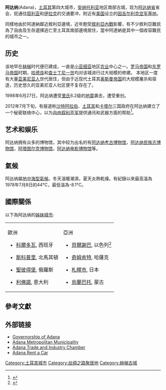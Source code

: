 {{Infobox Settlement <!--more fields are available for this Infobox--See Template:Infobox Settlement-->
|settlement_type = 城市
|coordinates_display = inline,title
|coordinates_region = TR
|subdivision_type = 國家
|subdivision_name       = {{TUR}}
|timezone=[[Eastern_European_Time|EET]]
|utc_offset=+2
|map_caption =Location of Adana within Turkey.
|timezone_DST=[[Eastern_European_Summer_Time|EEST]]
|utc_offset_DST=+3
|official_name = 阿達納
|image_skyline =  {{multiple image|total_width=290px|perrow=1/2/2/2|border=infobox
| image1                          = Sabancı Merkez Camii 3 (34360910156).jpg
| alt1                            = 
| image2                          = Adana, Reşatbey Mh., Seyhan-Adana, Turkey - panoramio (39).jpg
| alt2                            = 
| image3                          = Adana Roman Bridge (Taşköprü), Turkey (36694356272).jpg
| alt3                            = 
| image4                          = Varda Railway Viaduct, Karaisalı 01.JPG
| alt4                            = 
| image5                          = Büyük Saat (214879961).jpeg
| alt5                            = 
| image6                          = Adana Seyhan River.png
| alt6                            = 
}}
| image_caption                   = '''从顶部顺时针：''' [[萨班哲中央清真寺|萨班哲中央清真寺]]、[[阿达纳石桥|阿达纳石桥]]、[[阿达纳钟楼|阿达纳钟楼]]、鸟瞰阿达纳、[[瓦尔达高架桥|瓦尔达高架桥]]、默克斯公园 
|image_blank_emblem =
|blank_emblem_type = Coat of Arms of Adana Municipality
|subdivision_type1=地區
|subdivision_name1 = [[地中海地區|地中海地區]]
|subdivision_type2=[[土耳其行政区划|省份]]
|subdivision_name2 = [[阿达纳省|阿达纳省]]
|parts_type = Districts
|parts_style = para
|p1= Seyhan
|p2= Yüreğir
|p3= Çukurova
|p4= Sarıçam
|p5= Karaisalı
|established_title = 建立
|established_date = 公元前6000年
|established_title2 = 成立
|established_date2 = 1871年
|population_metro = 1,617,284 		
|population_as_of = 2011年
|population_footnotes =<ref name="Adana2011">{{cite web |url=http://rapor.tuik.gov.tr/reports/rwservlet?adnksdb2&ENVID=adnksdb2Env&report=wa_buyukbelediye.RDF&p_il1=1&p_kod=2&p_yil=2011&p_dil=1&desformat=html |title=存档副本 |accessdate=2012-04-20 |deadurl=yes |archiveurl=https://web.archive.org/web/20141129025534/http://rapor.tuik.gov.tr/reports/rwservlet?adnksdb2 |archivedate=2014-11-29 }} Address-based population survey 2011.</ref>
|population_density_km2 = 598.99
|area_total_km2 = 2700
|elevation_m = 23
|pushpin_map =Turkey
|pushpin_label_position = <!-- the position of the pushpin label: left, right, top, bottom, none -->
|pushpin_map_caption    =阿达纳於土耳其位置圖
|pushpin_mapsize        =
|latd = 37
|latm = 0
|longd = 35
|longm = 19.28
|latNS=N |longEW=E
|postal_code_type=[[郵遞區號|郵遞區號]]
|postal_code = 01xxx
|area_code = 0322
|blank_info = 01|blank_name=[[車牌號碼|車牌號碼]]|
|government_type        = [[Mayor-council_government|Mayor-council government]]
|governing_body         = Adana Metropolitan Municipality
|leader_name = Zihni Aldırmaz (acting)
|leader_party= 
|leader_title= 市長
|website = [http://www.adana.bel.tr/?dil=en  http://www.adana.bel.tr]
|leader_title1=
|leader_name1 =
|gwebsite =
}}
'''阿达纳'''(Adana)，[[土耳其|土耳其]]第四大城市，[[安纳托利亚|安纳托利亚]]地区南部古城，现为[[阿达纳省|阿达纳省]]省会，扼通往[[叙利亚|叙利亚]]和[[伊拉克|伊拉克]]的交通要冲，附近有[[美国|美国]]设立的[[因吉尔利克空军基地|因吉尔利克空军基地]]。

同樣地由於阿達納鄰近敘利亞邊境，近年飽受[[敘利亞內戰|敘利亞內戰]]影響，有不少敘利亞難民為了自由及生存選擇逃亡至土耳其南部邊境居住，當中阿達納是其中一個收容難民的城市之一。

==历史==
该地早在[[赫梯|赫梯]]时代便已建成，一直是[[小亚细亚|小亚细亚]]地区[[农业|农业]]中心之一。[[罗马帝国|罗马帝国]]和[[东罗马帝国|东罗马帝国]]时期，[[哈德良|哈德良]]和[[查士丁尼一世|查士丁尼一世]]均对该城进行过大规模的修建。
本地区一度有大量[[亚美尼亚人|亚美尼亚人]]世代居住，但由于近现代土耳其[[奥斯曼帝国|奥斯曼帝国]]的大规模屠杀和驱逐，历史悠久的亚美尼亚人社区便不复存在了。

1998年6月27日，阿达纳遭受[[里氏|里氏]]6.2级的[[地震|地震]]袭击，遭受重创。

2012年7月下旬，有报道称[[沙特阿拉伯|沙特阿拉伯]]、[[土耳其|土耳其]]和[[卡塔尔|卡塔尔]]三国政府在阿达纳建立了一个秘密联络中心，以为[[自由叙利亚军|自由叙利亚军]]提供通讯和武器方面的帮助<ref>{{cite web |url=http://cn.reuters.com/article/CNTopGenNews/idCNCNE86T02S20120730 |language= |title=沙特称叙利亚人应拥有“自卫”能力 |publisher=路透社中文网 |date=2012年7月30日 |accessdate= |archive-date=2014年9月3日 |archive-url=https://web.archive.org/web/20140903100129/http://cn.reuters.com/article/CNTopGenNews/idCNCNE86T02S20120730 |dead-url=no }}</ref>。

==艺术和娱乐==
阿达纳拥有众多的博物馆，其中较为出名的有[[阿达纳考古博物馆|阿达纳考古博物馆]]，[[阿达纳民族志博物馆|阿达纳民族志博物馆]]，[[阿塔图尔克博物馆_(阿达纳)|阿塔图尔克博物馆]]，[[阿达纳电影博物馆|阿达纳电影博物馆]]等。

==氣候==
阿达纳屬[[地中海型氣候|地中海型氣候]]。冬天溫暖潮濕，夏天炎熱乾燥。有紀錄以來最高溫為1978年7月8日的44°C，最低溫為-8.1°C。

{{Weather box|location = 阿达纳
|metric first = Yes
|single line = Yes
|Jan record high C= 23.0
|Feb record high C= 25.0
|Mar record high C= 32.0
|Apr record high C= 37.5
|May record high C= 40.6
|Jun record high C= 41.3
|Jul record high C= 44.0
|Aug record high C= 43.8
|Sep record high C= 43.2
|Oct record high C= 39.4
|Nov record high C= 33.3
|Dec record high C= 30.8
|Jan high C = 15.1
|Feb high C = 16.2
|Mar high C = 19.6
|Apr high C = 23.8
|May high C = 28.2
|Jun high C = 31.7
|Jul high C = 33.7
|Aug high C = 34.5
|Sep high C = 33.1
|Oct high C = 29.1
|Nov high C = 22.4
|Dec high C = 16.7
|Jan mean C = 9.7
|Feb mean C = 10.8
|Mar mean C = 13.6
|Apr mean C = 17.5
|May mean C = 21.5
|Jun mean C = 25.3
|Jul mean C = 27.9
|Aug mean C = 28.0
|Sep mean C = 25.7
|Oct mean C = 21.2
|Nov mean C = 15.6
|Dec mean C = 11.3
|Jan low C = 5.5
|Feb low C = 6.1
|Mar low C = 8.6
|Apr low C = 12.3
|May low C = 16.1
|Jun low C = 20.2
|Jul low C = 23.6
|Aug low C = 23.8
|Sep low C = 20.8
|Oct low C = 16.3
|Nov low C = 10.8
|Dec low C = 7.1
|Jan record low C= -8.1
|Feb record low C= -6.4
|Mar record low C= -3.6
|Apr record low C= -1.3
|May record low C= 5.6
|Jun record low C= 12.6
|Jul record low C= 16.8
|Aug record low C= 14.8
|Sep record low C= 10.9
|Oct record low C= 4.8
|Nov record low C= -1.0
|Dec record low C= -3.5
|Jan precipitation mm = 108.7
|Feb precipitation mm = 88.1
|Mar precipitation mm = 66.9
|Apr precipitation mm = 58.2
|May precipitation mm = 46.2
|Jun precipitation mm = 21.5
|Jul precipitation mm = 11.9
|Aug precipitation mm = 10.2
|Sep precipitation mm = 15.6
|Oct precipitation mm = 42.7
|Nov precipitation mm = 81.0
|Dec precipitation mm = 139.1
|Jan rain days= 10.1
|Feb rain days= 10.4
|Mar rain days= 10.0
|Apr rain days= 9.4
|May rain days= 6.6
|Jun rain days= 2.9
|Jul rain days= 1.0
|Aug rain days= 0.7
|Sep rain days= 2.6
|Oct rain days= 5.6
|Nov rain days= 7.2
|Dec rain days= 10.8
|Jan humidity= 60
|Feb humidity= 59
|Mar humidity= 56
|Apr humidity= 59
|May humidity= 59
|Jun humidity= 61
|Jul humidity= 60
|Aug humidity= 60
|Sep humidity= 55
|Oct humidity= 49
|Nov humidity= 50
|Dec humidity= 60
|Jan sun= 145.7
|Feb sun= 145.6
|Mar sun= 179.8
|Apr sun= 207
|May sun= 282.1
|Jun sun= 315
|Jul sun= 328.6
|Aug sun= 316.2
|Sep sun= 264
|Oct sun= 223.2
|Nov sun= 171
|Dec sun= 139.5
|source 1 = Devlet Meteoroloji Isleri Genel Mudurlugu<ref name=eather1>{{cite web | url = http://meteor.gov.tr/veridegerlendirme/il-ve-ilceler-istatistik.aspx?m=ADANA | title = Meteoroloji | accessdate = 21 March 2010 | publisher =  | language = tr | archiveurl = https://web.archive.org/web/20100213074232/http://www.meteor.gov.tr/veridegerlendirme/il-ve-ilceler-istatistik.aspx?m=ADANA | archivedate =2010-02-13| deadurl = yes }}</ref>
|date=August 2010
|source 2 = Climate and Temperature <ref>{{cite web |url=http://www.climatetemp.info/turkey/adana.html |title=Adana Climate, Average Monthly Temperatures, Rainfall, Sunshine Hours, Graphs |publisher=Climatetemp.info |date= |accessdate=25 March 2013 |deadurl=yes |archiveurl=https://web.archive.org/web/20120315101100/http://www.climatetemp.info/turkey/adana.html |archivedate=2012-03-15}}</ref>
}}

==國際關係==
以下為阿达纳的[[姊妹城市|姊妹城市]]:
{| class="wikitable"
|- valign="top"
|
歐洲
*{{flagicon|ESP}} [[科爾多瓦|科爾多瓦]], 西班牙
*{{flagicon|MKD}} [[斯科普里|斯科普里]], 北馬其頓
*{{flagicon|RUS}} [[聖彼得堡|聖彼得堡]], 俄羅斯
*{{flagicon|ITA}} [[利佛諾|利佛諾]], 意大利

|
亞洲
*{{flagicon|ISR}} [[貝爾謝巴|貝爾謝巴]], 以色列<ref name="muni-sister">{{cite web|title=International Relations of the City of Beersheba|url=http://www.beer-sheva.muni.il/ArimTeomot.asp|publisher=Beersheba Municipality|accessdate=6 December 2008|archiveurl=https://web.archive.org/web/20081209131035/http://www.beer-sheva.muni.il/ArimTeomot.asp|archivedate=2008-12-09|deadurl=yes|language=he}}</ref>
*{{flagicon|KAZ}} [[奇姆肯特|奇姆肯特]], 哈薩克
*{{flagicon|JPN}} [[札幌市|札幌市]], 日本
*{{flagicon|MNG}} [[烏蘭巴托|烏蘭巴托]], 蒙古
|}

==參考文獻==
{{reflist}}

==外部链接==
{{Wikivoyage|Adana}}
{{Commons category|Adana}}
*[http://adana.gov.tr/ Governorship of Adana] {{Wayback|url=http://adana.gov.tr/ |date=20090831120250 }}
*[http://adana.bel.tr Adana Metropolitan Municipality] {{Wayback|url=http://adana.bel.tr/ |date=20110730130907 }}
*[https://web.archive.org/web/20080827192954/http://www.adana-to.org.tr/ Adana Trade and Industry Chamber]
*[http://www.erturrentacar.netr/ Adana Rent a Car]{{dead link|date=十一月 2017 |bot=InternetArchiveBot }}

{{Authority control}}
{{DEFAULTSORT:Adana}}
[[Category:土耳其城市|Category:土耳其城市]]
[[Category:丝绸之路聚居地|Category:丝绸之路聚居地]]
[[Category:赫梯古城|Category:赫梯古城]]
